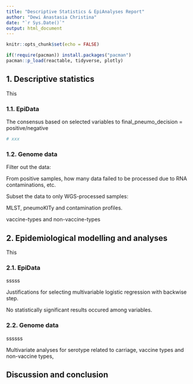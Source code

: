 ```yaml
---
title: "Descriptive Statistics & EpiAnalyses Report"
author: "Dewi Anastasia Christina"
date: "`r Sys.Date()`"
output: html_document
---
```


```r
knitr::opts_chunk$set(echo = FALSE)

if(!require(pacman)) install.packages("pacman")
pacman::p_load(reactable, tidyverse, plotly)

```

## 1. Descriptive statistics

This

### 1.1. EpiData

The consensus based on selected variables to final_pneumo_decision = positive/negative

```r
# xxx

```

### 1.2. Genome data

Filter out the data:

From positive samples, how many data failed to be processed due to RNA contaminations, etc.

Subset the data to only WGS-processed samples:

MLST, pneumoKITy and contamination profiles.

vaccine-types and non-vaccine-types

## 2. Epidemiological modelling and analyses

This

### 2.1. EpiData

sssss

Justifications for selecting multivariable logistic regression with backwise step.

No statistically significant results occured among variables.

### 2.2. Genome data

ssssss

Multivariate analyses for serotype related to carriage, vaccine types and non-vaccine types,

## Discussion and conclusion
